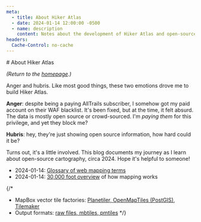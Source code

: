 ```yaml
---
meta:
  - title: About Hiker Atlas
  - date: 2024-01-14 12:00:00 -0500
  - name: description
    content: Notes about the development of Hiker Atlas and open-source cartography in general.
headers:
  Cache-Control: no-cache
---
```


<div class="frame">
# About Hiker Atlas

_(Return to the [homepage](/).)_

Anger and hubris. Like most good things, these two emotions drove me to build Hiker Atlas.

**Anger**: despite being a paying AllTrails subscriber, I somehow got my paid account on their WAF blacklist. It's been fixed, but at the time, it felt absurd. The data is mostly open source or crowd-sourced. I'm _paying them_ for this privilege, and yet they block me?

**Hubris**: hey, they're just showing open source information, how hard could it be?

Turns out, it's a little involved. This blog documents my journey as I learn about open-source cartography, circa 2024. Hope it's helpful to someone!

- 2024-01-14: [Glossary of web mapping terms](/blog/glossary)
- 2024-01-14: [30,000 foot overview](/blog/mapping-overview) of how mapping works

{/*
- MapBox vector tile factories: [Planetiler, OpenMapTiles (PostGIS), Tilemaker](/blog/planetiler-vs-openmaptiles-postgis-vs-tilemaker)
- Output formats: [raw files, mbtiles, pmtiles](/blog/mbtiles-vs-pmtiles)
    */}
</div>
